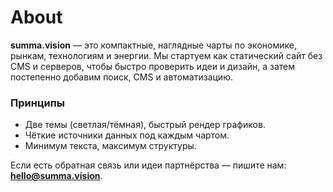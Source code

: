 
# About

**summa.vision** — это компактные, наглядные чарты по экономике, рынкам, технологиям и энергии.
Мы стартуем как статический сайт без CMS и серверов, чтобы быстро проверить идеи и дизайн,
а затем постепенно добавим поиск, CMS и автоматизацию.

### Принципы

- Две темы (светлая/тёмная), быстрый рендер графиков.
- Чёткие источники данных под каждым чартом.
- Минимум текста, максимум структуры.

Если есть обратная связь или идеи партнёрства — пишите нам: **hello@summa.vision**.
